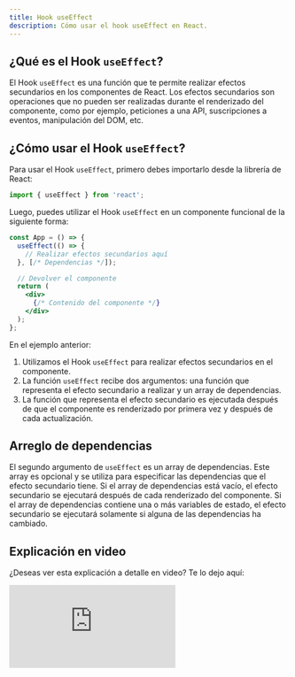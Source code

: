 ```yaml
---
title: Hook useEffect
description: Cómo usar el hook useEffect en React.
---
```


## ¿Qué es el Hook `useEffect`?

El Hook `useEffect` es una función que te permite realizar efectos secundarios en los componentes de React. Los efectos secundarios son operaciones que no pueden ser realizadas durante el renderizado del componente, como por ejemplo, peticiones a una API, suscripciones a eventos, manipulación del DOM, etc.

## ¿Cómo usar el Hook `useEffect`?

Para usar el Hook `useEffect`, primero debes importarlo desde la librería de React:

```jsx
import { useEffect } from 'react';
```

Luego, puedes utilizar el Hook `useEffect` en un componente funcional de la siguiente forma:

```jsx
const App = () => {
  useEffect(() => {
    // Realizar efectos secundarios aquí
  }, [/* Dependencias */]);

  // Devolver el componente
  return (
    <div>
      {/* Contenido del componente */}
    </div>
  );
};
```

En el ejemplo anterior:

1. Utilizamos el Hook `useEffect` para realizar efectos secundarios en el componente.
2. La función `useEffect` recibe dos argumentos: una función que representa el efecto secundario a realizar y un array de dependencias.
3. La función que representa el efecto secundario es ejecutada después de que el componente es renderizado por primera vez y después de cada actualización.

## Arreglo de dependencias

El segundo argumento de `useEffect` es un array de dependencias. Este array es opcional y se utiliza para especificar las dependencias que el efecto secundario tiene. Si el array de dependencias está vacío, el efecto secundario se ejecutará después de cada renderizado del componente. Si el array de dependencias contiene una o más variables de estado, el efecto secundario se ejecutará solamente si alguna de las dependencias ha cambiado.

## Explicación en video

¿Deseas ver esta explicación a detalle en video? Te lo dejo aquí:

<iframe className='youtube-video' src="https://www.youtube.com/embed/zyOcbYcGvXU?si=Qa6MLxYf_FTB7k8A" title="YouTube video player" frameBorder="0" allow="accelerometer; autoplay; clipboard-write; encrypted-media; gyroscope; picture-in-picture; web-share" allowFullScreen></iframe>
